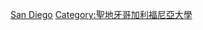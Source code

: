 {{Commonscat|Alumni of the University of California, San Diego}}

[[Category:加利福尼亞大學校友|San Diego]]
[[Category:聖地牙哥加利福尼亞大學|Category:聖地牙哥加利福尼亞大學]]